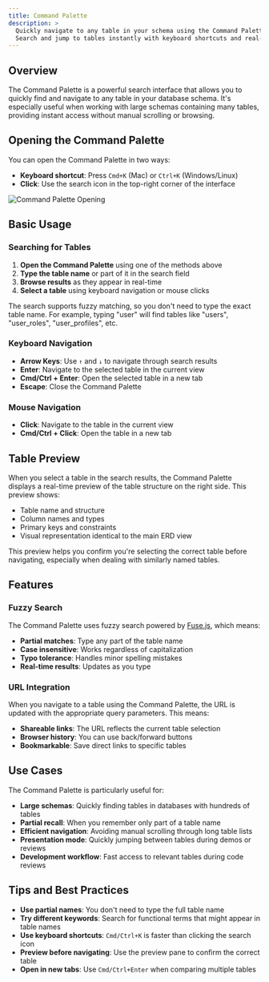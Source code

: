 ```yaml
---
title: Command Palette
description: >
  Quickly navigate to any table in your schema using the Command Palette. 
  Search and jump to tables instantly with keyboard shortcuts and real-time preview.
---
```


## Overview

The Command Palette is a powerful search interface that allows you to quickly find and navigate to any table in your database schema. It's especially useful when working with large schemas containing many tables, providing instant access without manual scrolling or browsing.

## Opening the Command Palette

You can open the Command Palette in two ways:

- **Keyboard shortcut**: Press `Cmd+K` (Mac) or `Ctrl+K` (Windows/Linux)
- **Click**: Use the search icon in the top-right corner of the interface

![Command Palette Opening](/images/content/docs/ui-features/command-palette/opening.gif)

## Basic Usage

### Searching for Tables

1. **Open the Command Palette** using one of the methods above
2. **Type the table name** or part of it in the search field
3. **Browse results** as they appear in real-time
4. **Select a table** using keyboard navigation or mouse clicks

The search supports fuzzy matching, so you don't need to type the exact table name. For example, typing "user" will find tables like "users", "user_roles", "user_profiles", etc.

### Keyboard Navigation

- **Arrow Keys**: Use `↑` and `↓` to navigate through search results
- **Enter**: Navigate to the selected table in the current view
- **Cmd/Ctrl + Enter**: Open the selected table in a new tab
- **Escape**: Close the Command Palette

### Mouse Navigation

- **Click**: Navigate to the table in the current view
- **Cmd/Ctrl + Click**: Open the table in a new tab

## Table Preview

When you select a table in the search results, the Command Palette displays a real-time preview of the table structure on the right side. This preview shows:

- Table name and structure
- Column names and types
- Primary keys and constraints
- Visual representation identical to the main ERD view

This preview helps you confirm you're selecting the correct table before navigating, especially when dealing with similarly named tables.

## Features

### Fuzzy Search

The Command Palette uses fuzzy search powered by [Fuse.js](https://fusejs.io/), which means:

- **Partial matches**: Type any part of the table name
- **Case insensitive**: Works regardless of capitalization
- **Typo tolerance**: Handles minor spelling mistakes
- **Real-time results**: Updates as you type

### URL Integration

When you navigate to a table using the Command Palette, the URL is updated with the appropriate query parameters. This means:

- **Shareable links**: The URL reflects the current table selection
- **Browser history**: You can use back/forward buttons
- **Bookmarkable**: Save direct links to specific tables

## Use Cases

The Command Palette is particularly useful for:

- **Large schemas**: Quickly finding tables in databases with hundreds of tables
- **Partial recall**: When you remember only part of a table name
- **Efficient navigation**: Avoiding manual scrolling through long table lists
- **Presentation mode**: Quickly jumping between tables during demos or reviews
- **Development workflow**: Fast access to relevant tables during code reviews

## Tips and Best Practices

- **Use partial names**: You don't need to type the full table name
- **Try different keywords**: Search for functional terms that might appear in table names
- **Use keyboard shortcuts**: `Cmd/Ctrl+K` is faster than clicking the search icon
- **Preview before navigating**: Use the preview pane to confirm the correct table
- **Open in new tabs**: Use `Cmd/Ctrl+Enter` when comparing multiple tables
